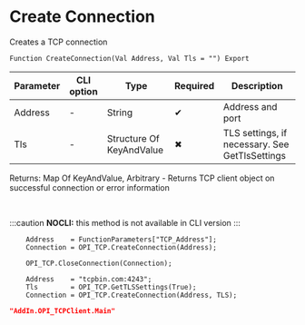 ﻿---
sidebar_position: 1
description: Create Connection  and other functions to work with TCP in the Open Integration Package, a free open-source integration library for 1C:Enterprise 8, OneScript and CLI
keywords: [1C, 1С, 1С:Enterprise, 1С:Enterprise 8.3, API, Integration, Services, Exchange, OneScript, CLI, TCP]
---


# Create Connection 
 Creates a TCP connection



`Function CreateConnection(Val Address, Val Tls = "") Export`

  | Parameter | CLI option | Type | Required | Description |
  |-|-|-|-|-|
  | Address | - | String | &#x2714; | Address and port |
  | Tls | - | Structure Of KeyAndValue | &#x2716; | TLS settings, if necessary. See GetTlsSettings |

  
  Returns:  Map Of KeyAndValue, Arbitrary - Returns TCP client object on successful connection or error information

<br/>


:::caution
**NOCLI:** this method is not available in CLI version
:::
<br/>


```bsl title="1C:Enterprise/OneScript code example"
    Address    = FunctionParameters["TCP_Address"];
    Connection = OPI_TCP.CreateConnection(Address);

    OPI_TCP.CloseConnection(Connection);

    Address    = "tcpbin.com:4243";
    Tls        = OPI_TCP.GetTLSSettings(True);
    Connection = OPI_TCP.CreateConnection(Address, TLS);
```
 



```json title="Result"
"AddIn.OPI_TCPClient.Main"
```
